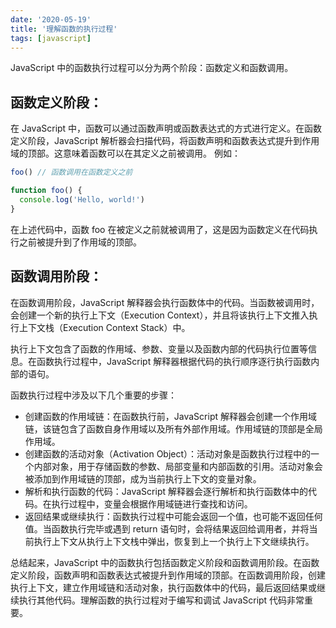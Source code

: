 ```yaml
---
date: '2020-05-19'
title: '理解函数的执行过程'
tags: [javascript]
---
```


JavaScript 中的函数执行过程可以分为两个阶段：函数定义和函数调用。

## 函数定义阶段：

在 JavaScript 中，函数可以通过函数声明或函数表达式的方式进行定义。在函数定义阶段，JavaScript 解析器会扫描代码，将函数声明和函数表达式提升到作用域的顶部。这意味着函数可以在其定义之前被调用。
例如：

```javascript
foo() // 函数调用在函数定义之前

function foo() {
  console.log('Hello, world!')
}
```

在上述代码中，函数 foo 在被定义之前就被调用了，这是因为函数定义在代码执行之前被提升到了作用域的顶部。

## 函数调用阶段：

在函数调用阶段，JavaScript 解释器会执行函数体中的代码。当函数被调用时，会创建一个新的执行上下文（Execution Context），并且将该执行上下文推入执行上下文栈（Execution Context Stack）中。

执行上下文包含了函数的作用域、参数、变量以及函数内部的代码执行位置等信息。在函数执行过程中，JavaScript 解释器根据代码的执行顺序逐行执行函数内部的语句。

函数执行过程中涉及以下几个重要的步骤：

- 创建函数的作用域链：在函数执行前，JavaScript 解释器会创建一个作用域链，该链包含了函数自身作用域以及所有外部作用域。作用域链的顶部是全局作用域。
- 创建函数的活动对象（Activation Object）：活动对象是函数执行过程中的一个内部对象，用于存储函数的参数、局部变量和内部函数的引用。活动对象会被添加到作用域链的顶部，成为当前执行上下文的变量对象。
- 解析和执行函数的代码：JavaScript 解释器会逐行解析和执行函数体中的代码。在执行过程中，变量会根据作用域链进行查找和访问。
- 返回结果或继续执行：函数执行过程中可能会返回一个值，也可能不返回任何值。当函数执行完毕或遇到 return 语句时，会将结果返回给调用者，并将当前执行上下文从执行上下文栈中弹出，恢复到上一个执行上下文继续执行。

总结起来，JavaScript 中的函数执行包括函数定义阶段和函数调用阶段。在函数定义阶段，函数声明和函数表达式被提升到作用域的顶部。在函数调用阶段，创建执行上下文，建立作用域链和活动对象，执行函数体中的代码，最后返回结果或继续执行其他代码。理解函数的执行过程对于编写和调试 JavaScript 代码非常重要。
